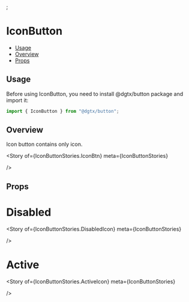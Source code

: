 
<Meta of={IconButtonStories} />;

<style>
  {`
li,a {
  color: #1f76c2!important;
  font-size: 20px!important;
}


`}
</style>

# IconButton

- [Usage](#usage)
- [Overview](#overview)
- [Props](#props)

## Usage

Before using IconButton, you need to install @dgtx/button package and import it:

```typescript
import { IconButton } from "@dgtx/button";
```

## Overview

Icon button contains only icon.

<Canvas>

  <Story 
    of={IconButtonStories.IconBtn}
    meta={IconButtonStories}

/>

</Canvas>

## Props

<Controls of={IconButtonStories.IconBtn} />

# Disabled

<Canvas>

  <Story
    of={IconButtonStories.DisabledIcon}
    meta={IconButtonStories}

/>

</Canvas>

# Active

<Canvas>

  <Story
    of={IconButtonStories.ActiveIcon}
    meta={IconButtonStories}

/>

</Canvas>
